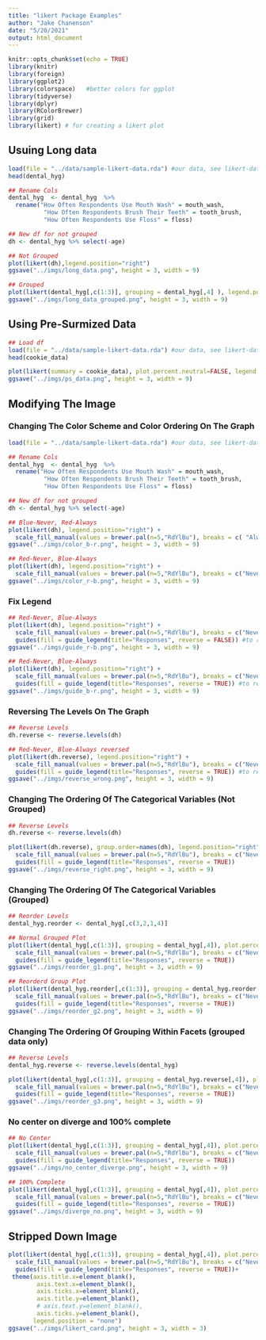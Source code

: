 ```yaml
---
title: "likert Package Examples"
author: "Jake Chanenson"
date: "5/20/2021"
output: html_document
---
```


```r
knitr::opts_chunk$set(echo = TRUE)
library(knitr)
library(foreign)      
library(ggplot2)      
library(colorspace)   #better colors for ggplot
library(tidyverse)    
library(dplyr)
library(RColorBrewer)
library(grid)
library(likert) # for creating a likert plot
```


## Usuing Long data
```r
load(file = "../data/sample-likert-data.rda") #our data, see likert-data-generation.Rmd for more info
head(dental_hyg)

## Rename Cols
dental_hyg  <- dental_hyg  %>% 
  rename("How Often Respondents Use Mouth Wash" = mouth_wash,
          "How Often Respondents Brush Their Teeth" = tooth_brush,
          "How Often Respondents Use Floss" = floss)

## New df for not grouped
dh <- dental_hyg %>% select(-age)

## Not Grouped
plot(likert(dh),legend.position="right")
ggsave("../imgs/long_data.png", height = 3, width = 9)

## Grouped
plot(likert(dental_hyg[,c(1:3)], grouping = dental_hyg[,4] ), legend.position="right")
ggsave("../imgs/long_data_grouped.png", height = 3, width = 9)
```

## Using Pre-Surmized Data
```r
## Load df
load(file = "../data/sample-likert-data.rda") #our data, see likert-data-generation.Rmd for more info
head(cookie_data)

plot(likert(summary = cookie_data), plot.percent.neutral=FALSE, legend.position="right")
ggsave("../imgs/ps_data.png", height = 3, width = 9)
```


## Modifying The Image

### Changing The Color Scheme and Color Ordering On The Graph
```r
load(file = "../data/sample-likert-data.rda") #our data, see likert-data-generation.Rmd for more info

## Rename Cols
dental_hyg  <- dental_hyg  %>% 
  rename("How Often Respondents Use Mouth Wash" = mouth_wash,
          "How Often Respondents Brush Their Teeth" = tooth_brush,
          "How Often Respondents Use Floss" = floss)

## New df for not grouped
dh <- dental_hyg %>% select(-age)

## Blue-Never, Red-Always
plot(likert(dh), legend.position="right") +
  scale_fill_manual(values = brewer.pal(n=5,"RdYlBu"), breaks = c( "Always", "Often", "Sometimes","Rarely", "Never")) #order and color the likert boxes
ggsave("../imgs/color_b-r.png", height = 3, width = 9)

## Red-Never, Blue-Always  
plot(likert(dh), legend.position="right") +
  scale_fill_manual(values = brewer.pal(n=5,"RdYlBu"), breaks = c("Never", "Rarely", "Sometimes", "Often", "Always")) #order and color the likert boxes
ggsave("../imgs/color_r-b.png", height = 3, width = 9)
```

### Fix Legend
```r
## Red-Never, Blue-Always  
plot(likert(dh), legend.position="right") +
  scale_fill_manual(values = brewer.pal(n=5,"RdYlBu"), breaks = c("Never", "Rarely", "Sometimes", "Often", "Always")) +
  guides(fill = guide_legend(title="Responses", reverse = FALSE)) #to reverse the order in the legend
ggsave("../imgs/guide_r-b.png", height = 3, width = 9)

## Red-Never, Blue-Always  
plot(likert(dh), legend.position="right") +
  scale_fill_manual(values = brewer.pal(n=5,"RdYlBu"), breaks = c("Never", "Rarely", "Sometimes", "Often", "Always")) +
  guides(fill = guide_legend(title="Responses", reverse = TRUE)) #to reverse the order in the legend
ggsave("../imgs/guide_b-r.png", height = 3, width = 9)
```

### Reversing The Levels On The Graph
```r
## Reverse Levels
dh.reverse <- reverse.levels(dh)

## Red-Never, Blue-Always reversed
plot(likert(dh.reverse), legend.position="right") +
  scale_fill_manual(values = brewer.pal(n=5,"RdYlBu"), breaks = c("Never", "Rarely", "Sometimes", "Often", "Always")) +
  guides(fill = guide_legend(title="Responses", reverse = TRUE)) #to reverse the order in the legend
ggsave("../imgs/reverse_wrong.png", height = 3, width = 9)
```


### Changing The Ordering Of The Categorical Variables (Not Grouped)
```r
## Reverse Levels
dh.reverse <- reverse.levels(dh)

plot(likert(dh.reverse), group.order=names(dh), legend.position="right") + #group.order changes the order of the variables
  scale_fill_manual(values = brewer.pal(n=5,"RdYlBu"), breaks = c("Never", "Rarely", "Sometimes", "Often", "Always")) +
  guides(fill = guide_legend(title="Responses", reverse = TRUE)) 
ggsave("../imgs/reverse_right.png", height = 3, width = 9)
```

### Changing The Ordering Of The Categorical Variables (Grouped)
```r
## Reorder Levels
dental_hyg.reorder <- dental_hyg[,c(3,2,1,4)]

## Normal Grouped Plot
plot(likert(dental_hyg[,c(1:3)], grouping = dental_hyg[,4]), plot.percent.low = FALSE, plot.percent.high = FALSE, plot.percent.neutral = FALSE, legend.position="right") +
  scale_fill_manual(values = brewer.pal(n=5,"RdYlBu"), breaks = c("Never", "Rarely", "Sometimes", "Often", "Always")) +
  guides(fill = guide_legend(title="Responses", reverse = TRUE))
ggsave("../imgs/reorder_g1.png", height = 3, width = 9)

## Reorderd Group Plot
plot(likert(dental_hyg.reorder[,c(1:3)], grouping = dental_hyg.reorder[,4]), plot.percent.low = FALSE, plot.percent.high = FALSE, plot.percent.neutral = FALSE, legend.position="right") +
  scale_fill_manual(values = brewer.pal(n=5,"RdYlBu"), breaks = c("Never", "Rarely", "Sometimes", "Often", "Always")) +
  guides(fill = guide_legend(title="Responses", reverse = TRUE))
ggsave("../imgs/reorder_g2.png", height = 3, width = 9)
```



### Changing The Ordering Of Grouping Within Facets (grouped data only)
```r
## Reverse Levels
dental_hyg.reverse <- reverse.levels(dental_hyg)

plot(likert(dental_hyg[,c(1:3)], grouping = dental_hyg.reverse[,4]), plot.percent.low = FALSE, plot.percent.high = FALSE, plot.percent.neutral = FALSE, legend.position="right") + #note grouping = dental_hyg.reverse
  scale_fill_manual(values = brewer.pal(n=5,"RdYlBu"), breaks = c("Never", "Rarely", "Sometimes", "Often", "Always")) +
  guides(fill = guide_legend(title="Responses", reverse = TRUE))
ggsave("../imgs/reorder_g3.png", height = 3, width = 9)                            
```

### No center on diverge and 100% complete
```r
## No Center
plot(likert(dental_hyg[,c(1:3)], grouping = dental_hyg[,4]), plot.percent.low = FALSE, plot.percent.high = FALSE, plot.percent.neutral = FALSE, include.center=FALSE, legend.position="right") +
  scale_fill_manual(values = brewer.pal(n=5,"RdYlBu"), breaks = c("Never", "Rarely", "Sometimes", "Often", "Always")) +
  guides(fill = guide_legend(title="Responses", reverse = TRUE))
ggsave("../imgs/no_center_diverge.png", height = 3, width = 9)

## 100% Complete
plot(likert(dental_hyg[,c(1:3)], grouping = dental_hyg[,4]), plot.percent.low = FALSE, plot.percent.high = FALSE, plot.percent.neutral = FALSE, centered=FALSE, legend.position="right") +
  scale_fill_manual(values = brewer.pal(n=5,"RdYlBu"), breaks = c("Never", "Rarely", "Sometimes", "Often", "Always")) +
  guides(fill = guide_legend(title="Responses", reverse = TRUE))
ggsave("../imgs/diverge_no.png", height = 3, width = 9)
```


## Stripped Down Image
```r
plot(likert(dental_hyg[,c(1:3)], grouping = dental_hyg[,4]), plot.percent.low = FALSE, plot.percent.high = FALSE, plot.percent.neutral = FALSE, legend.position="right") +
  scale_fill_manual(values = brewer.pal(n=5,"RdYlBu"), breaks = c("Never", "Rarely", "Sometimes", "Often", "Always")) +
  guides(fill = guide_legend(title="Responses", reverse = TRUE))+
 theme(axis.title.x=element_blank(),
        axis.text.x=element_blank(),
        axis.ticks.x=element_blank(),
        axis.title.y=element_blank(),
        # axis.text.y=element_blank(),
        axis.ticks.y=element_blank(),
       legend.position = "none")
ggsave("../imgs/likert_card.png", height = 3, width = 3)
```